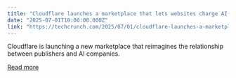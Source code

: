 ```yaml
---
title: "Cloudflare launches a marketplace that lets websites charge AI bots for scraping"
date: "2025-07-01T10:00:00.000Z"
link: "https://techcrunch.com/2025/07/01/cloudflare-launches-a-marketplace-that-lets-websites-charge-ai-bots-for-scraping/"
---
```


Cloudflare is launching a new marketplace that reimagines the relationship between publishers and AI companies.

[Read more](https://techcrunch.com/2025/07/01/cloudflare-launches-a-marketplace-that-lets-websites-charge-ai-bots-for-scraping/)
